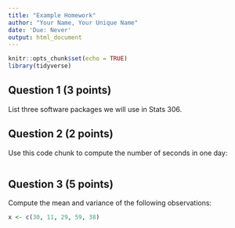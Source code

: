 ```yaml
---
title: "Example Homework"
author: "Your Name, Your Unique Name"
date: 'Due: Never'
output: html_document
---
```


```r
knitr::opts_chunk$set(echo = TRUE)
library(tidyverse)
```

## Question 1 (3 points)

List three software packages we will use in Stats 306.

## Question 2 (2 points)

Use this code chunk to compute the number of seconds in one day:
```r

```

## Question 3 (5 points)

Compute the mean and variance of the following observations:

```r
x <- c(30, 11, 29, 59, 38)
```


